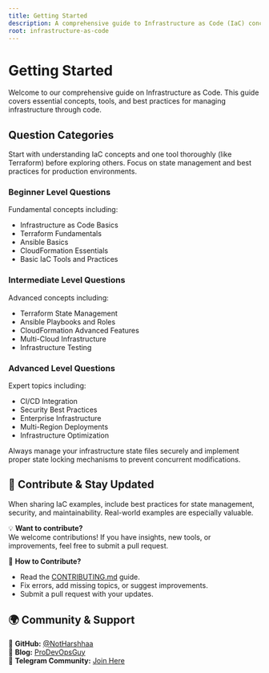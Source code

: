```yaml
---
title: Getting Started
description: A comprehensive guide to Infrastructure as Code (IaC) concepts and practices.
root: infrastructure-as-code
---
```



# Getting Started

<Callout type="info" title="Overview">
Welcome to our comprehensive guide on Infrastructure as Code. This guide covers essential concepts, tools, and best practices for managing infrastructure through code.
</Callout>

## Question Categories

<Callout type="tip" title="Learning Path">
Start with understanding IaC concepts and one tool thoroughly (like Terraform) before exploring others. Focus on state management and best practices for production environments.
</Callout>

### Beginner Level Questions
<InteractiveHoverButton text="Go to Beginner Level" href="./beginner" className="mt-2" />

Fundamental concepts including:
- Infrastructure as Code Basics
- Terraform Fundamentals
- Ansible Basics
- CloudFormation Essentials
- Basic IaC Tools and Practices

### Intermediate Level Questions
<InteractiveHoverButton text="Go to Intermediate Level" href="./intermediate" className="mt-2" />

Advanced concepts including:
- Terraform State Management
- Ansible Playbooks and Roles
- CloudFormation Advanced Features
- Multi-Cloud Infrastructure
- Infrastructure Testing

### Advanced Level Questions
<InteractiveHoverButton text="Go to Advanced Level" href="./advanced" className="mt-2" />

Expert topics including:
- CI/CD Integration
- Security Best Practices
- Enterprise Infrastructure
- Multi-Region Deployments
- Infrastructure Optimization

<Callout type="warn" title="Important">
Always manage your infrastructure state files securely and implement proper state locking mechanisms to prevent concurrent modifications.
</Callout>

## 📢 Contribute & Stay Updated

<Callout type="note" title="Contribution Guidelines">
When sharing IaC examples, include best practices for state management, security, and maintainability. Real-world examples are especially valuable.
</Callout>

💡 **Want to contribute?**  
We welcome contributions! If you have insights, new tools, or improvements, feel free to submit a pull request.  

📌 **How to Contribute?**
- Read the [CONTRIBUTING.md](https://github.com/NotHarshhaa/DevOps-Interview-Questions/blob/master/CONTRIBUTING.md) guide.  
- Fix errors, add missing topics, or suggest improvements.  
- Submit a pull request with your updates.  

## 🌍 Community & Support  

🔗 **GitHub:** [@NotHarshhaa](https://github.com/NotHarshhaa)  
📝 **Blog:** [ProDevOpsGuy](https://blog.prodevopsguy.xyz)  
💬 **Telegram Community:** [Join Here](https://t.me/prodevopsguy)  
